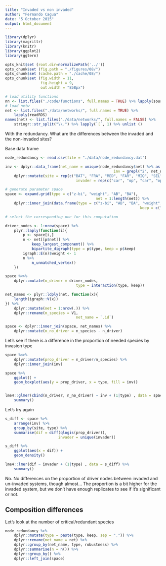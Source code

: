 ```yaml
---
title: "Invaded vs non invaded"
author: "Fernando Cagua"
date: "5 October 2015"
output: html_document
---
```


```r
library(dplyr)
library(magrittr)
library(knitr)
library(ggplot2)
library(ggtern)

opts_knit$set (root.dir=normalizePath('../'))
opts_chunk$set (fig.path = "./figures/08/")
opts_chunk$set (cache.path = "./cache/08/")
opts_chunk$set (fig.width = 11, 
                fig.height = 9,
                out.width = "858px")
```


```r
# load utility functions
nn <- list.files("./code/functions", full.names = TRUE) %>% lapply(source)
# load netw
net <- list.files("./data/networks/", full.names = TRUE) %>%
    lapply(readRDS)
names(net) <- list.files("./data/networks/", full.names = FALSE) %>%
    stringr::str_split("\\.") %>% lapply(`[`, 1) %>% unlist ()
```

With the redundancy. What are the differences between the invaded and the non-invaded sites?

Base data frame

```r
node_redundancy <- read.csv(file = "./data/node_redundancy.dat")

inv <- dplyr::data_frame(net_name = unique(node_redundancy$net) %>% as.character(),
												 inv = grepl("2", net_name) | grepl("4", net_name)) %>% 
	dplyr::mutate(site = rep(c("BAT", "FRA", "MED", "FAR", "MIQ", "SEL"), each =2),
								invader = rep(c("car", "op", "car", "op"),  c(2, 2, 4, 4)))
```

```r
# generate parameter space
space <- expand.grid(type = c("z-bi", "weight", "AB", "BA"), 
                                         net = 1:length(net)) %>%
    dplyr::inner_join(data.frame(type = c("z-bi", "AB", "BA", "weight", "weight"),
                                                             keep = c("all", "A", "B", "A", "B")))

# select the corresponding one for this computation

driver_nodes <- 1:nrow(space) %>%
	plyr::laply(function(i){
		p <- space[i,]
		n <- net[[p$net]] %>%
			keep_largest_component() %>%
			bipartite_digraph(type = p$type, keep = p$keep)
		igraph::E(n)$weight <- 1
		n %>%
			n_unmatched_vertex()
	})

space %<>%
    dplyr::mutate(n_driver = driver_nodes,
                                type = interaction(type, keep))

net_names <- plyr::ldply(net, function(x){
    length(igraph::V(x))
}) %>%
    dplyr::mutate(net = 1:nrow(.)) %>%
    dplyr::rename(n_species = V1,
                                net_name = `.id`)

space <- dplyr::inner_join(space, net_names) %>%
    dplyr::mutate(n_no_driver = n_species - n_driver)
```


Let's see if there is a difference in the proportion of needed species by invasion type

```r
space %<>%
	dplyr::mutate(prop_driver = n_driver/n_species) %>%
	dplyr::inner_join(inv)
```

```r
space %>%
	ggplot() +
	geom_boxplot(aes(y = prop_driver, x = type, fill = inv))


lme4::glmer(cbind(n_driver, n_no_driver) ~ inv + (1|type) , data = space, family = "binomial") %>%
	summary()
```

Let's try again

```r
s_diff <- space %>% 
	arrange(inv) %>%
	group_by(site, type) %>%
	summarise(dif = diff(qlogis(prop_driver)), 
						invader = unique(invader))

s_diff %>%
	ggplot(aes(x = dif)) +
	geom_density()

lme4::lmer(dif ~ invader + (1|type) , data = s_diff) %>%
	summary()
```

No. No differences on the proportion of driver nodes between invaded and un-invaded systems, though almost... The proportion is a bit higher for the invaded system, but we don't have enough replicates to see if it's significant or not. 

## Composition differences

Let's look at the number of critical/redundant species

```r
node_redundancy %>%
	dplyr::mutate(type = paste(type, keep, sep = ".")) %>%
	dplyr::rename(net_name = net) %>%
	dplyr::group_by(net_name, type, robustness) %>%
	dplyr::summarise(n = n()) %>%
	dplyr::group_by() %>%
	dplyr::left_join(space)


```

